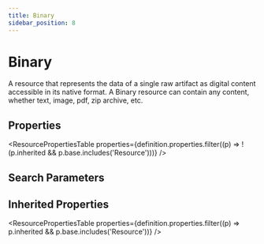 ```yaml
---
title: Binary
sidebar_position: 8
---
```



# Binary

A resource that represents the data of a single raw artifact as digital content accessible in its native format.  A Binary resource can contain any content, whether text, image, pdf, zip archive, etc.

## Properties

<ResourcePropertiesTable properties={definition.properties.filter((p) => !(p.inherited && p.base.includes('Resource')))} />

## Search Parameters

<SearchParamsTable searchParams={definition.searchParameters} />

## Inherited Properties

<ResourcePropertiesTable properties={definition.properties.filter((p) => p.inherited && p.base.includes('Resource'))} />


